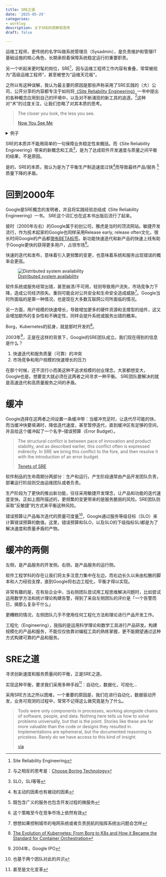 ```yaml
---
title: SRE之道
date: '2025-05-29'
categories:
- worklog
description: 关于SRE的观察和思考
draft: false

---
```


运维工程师，更传统的名字叫做系统管理员（Sysadmin），是负责维护和管理IT基础设施的核心角色，长期承担着保障系统稳定运行的重要职责。

另一个听起来更时髦的岗位，SRE^[Site Reliability Engineering]，因与运维工程师工作内容有重叠，常常被视为“高级运维工程师”，甚至被誉为"运维天花板"。

之所以有这种误解，我认为最主要的原因是那些声称采用了SRE实践的（大）公司，公开分享的内容都专注于如何将[《Site Reliability Engineering》](https://sre.google/sre-book/table-of-contents)一书中提出的各种概念应用到自己的环境中，以及对不断涌现的新工具的追逐。^[与之相反的思考是：[Choose Boring Technology](https://mcfunley.com/choose-boring-technology)]这种对“术”的过度关注，让我们忽略了对其本质的思考。


> The closer you look, the less you see. 
>
>    [Now You See Me](https://zh.wikipedia.org/zh-cn/%E5%87%BA%E7%A5%9E%E5%85%A5%E5%8C%96)

<details >
  <summary>例子</summary>

哔哩哔哩：[没有SLO就没有SRE？来看看B站SRE对SLO的实践总结](https://www.bilibili.com/opus/689662861736149026)

阿里巴巴：[这是阿里技术专家对 SRE 和稳定性保障的理解](https://mp.weixin.qq.com/s/DUfoMeJa0spHO0d1p0RSdQ)

美团：[云端的SRE发展与实践](https://tech.meituan.com/2017/08/03/meituanyun-sre.html)

</details>





SRE的本质并不能用简单的一句保障业务稳定性来概括。而《Site Reliability Engineering》带来的新概念和工具^[SLO，SLI等等]，是为了达成软件开发速度与质量之间平衡的结果，不是原因。

是的，SRE的本质，我认为是为了平衡生产制造速度过快^[有主动的因素也有被动的因素]而导致最终产品/服务 ^[既包含广义的服务也包含开发过程的微服务]质量下降的矛盾。

# 回到2000年
Google是SRE概念的发明者，并且将实践经验总结成《Site Reliability Engineering》一书。 SRE这个词汇也在这本书出版后流行了起来。

彼时（2000年左右）的Google属于初创公司，雅虎是当时的顶流网站。敏捷开发流行，作为技术起家的Google也同样采用Release early, release often文化，很长时间Google的产品都[带有BETA标签](https://en.wikipedia.org/wiki/History_of_Google)。新功能快速迭代和新产品的快速上线有助于Google更快的获得更多用户，占领市场^[这个策略至今在竞争市场上依然有效]。


快速的迭代和发布，意味着引入更频繁的变更，也意味着系统和服务出现错误的概率会更高。

![[Distributed system availability](https://docs.aws.amazon.com/whitepapers/latest/availability-and-beyond-improving-resilience/distributed-system-availability.html)](https://image.luozx.org/garden/2025/05/0b6a7a8bef26531da0ec8b5cf0c39118.png)

软件系统或服务经常出错，甚至崩溃/不可用，轻则导致用户流失，市场竞争力下降，造成公司经济损失。重则可能会对公共安全和生命安全造成威胁^[想想如果控制城市的电网系统或者负责民航的指挥系统出问题会怎样]。Google当时所面临的是第一种情况，也是现在大多数互联网公司所面临的情况。

另一方面，用户规模的快速增长，导致增加更多的硬件资源和支撑型的组件，这又会增加额外的复杂性和不确定性，同样会提升系统或服务出错的概率。

Borg，Kubernetes的前身，就是那时开发的^[[The Evolution of Kubernetes: From Borg to K8s and How it Became the Standard for Container Orchestration  ](https://romanglushach.medium.com/the-evolution-of-kubernetes-from-borg-to-k8s-and-how-it-became-the-standard-for-container-7700dcdf883b)]。

2003年^[2004年，Google IPO]，正是在这样的背景下，Google的SRE团队成立。我们现在得到的信息是什么？

1. 快速迭代和服务质量（可靠）的冲突
2. 市场竞争和用户规模的快速增长的压力

在那个时候，还不流行小而美这种不追求规模的创业理念。大家都想变大，Google也是。想要变大就必须在这两者之间寻求一种平衡。
SRE团队要解决的就是高速迭代和高质量服务之间的矛盾。

# 缓冲
Google选择在这两者之间设置一条缓冲带：当缓冲充足时，让迭代尽可能的快，而当缓冲快要填满时，降低迭代速度，甚至暂停迭代，直到缓冲区有足够的空间，并且给这个缓冲起了一个名字--错误预算（Error Budget）。

> The structural conflict is between pace of innovation and product stability, and as described earlier, this conflict often is expressed indirectly. In SRE we bring this conflict to the fore, and then resolve it with the introduction of an error budget.
>
>   [Tenets of SRE](https://sre.google/sre-book/introduction/)

软件制品的生命周期分两部分：生产和运行。产生阶段通常由产品开发团队负责，部署运行阶段则交由运维团队或者负责。

生产阶段为了更快的推出新功能，往往采用敏捷开发理念，让产品和功能的迭代速度变快。正如上图所描述的，更频繁的变更带来的是服务脆弱的风险。SRE团队则采取"反敏捷"的方式来平衡这种风险。

错误预算让产品每次迭代的质量可度量^[也基于两个团队对此的共识]，Google通过服务等级目标（SLO）来计算错误预算的数值。这里，错误预算和SLO，以及SLO的下级指标SLI都是为了解决速度和质量矛盾的产物。

# 缓冲的两侧

左侧，是产品服务的开发侧。右侧，是产品服务的运行侧。

软件工程学科的存在让我们将太多注意力集中在左边，而右边长久以来由松散的脚本和人力经验支撑，直到Google将右边工程化，平衡才得以实现。

非常有趣的是，在有些企业中，当右侧团队尝试用工程思维解决问题时，比如尝试运用数学方法和统计理论构建告警，得到了来自左侧团队的评价是「一个告警而已，搞那么复杂干什么」

更糟糕的情况，左侧团队几乎不使用任何工程化方法和理论进行产品开发工作。

工程化（Engineering），我指的是运用科学理论和数学工具进行产品研发。构建规模化的产品和服务，不能仅仅依靠对编程工具的熟练掌握，更不能期望通过这种方式构建可靠的产品和服务。

# SRE之道

寻求创新速度和服务质量间的平衡，正是SRE之道。

实现这种平衡，要求我们采用多种手段^[甚至是文化变革]：自动化，数据化，可视化...

采用SRE方法之所以困难，一个重要的原因是，我们在进行自动化，数据驱动开发，业务可观测的过程中，常常不记得这么做究竟是为了什么。

> Tools were only components in processes, working alongside chains of software, people, and data. Nothing here tells us how to solve problems universally, but that is the point. Stories like these are far more valuable than the code or designs they resulted in. Implementations are ephemeral, but the documented reasoning is priceless. Rarely do we have access to this kind of insight.
>
> [via](https://sre.google/sre-book/foreword/)
